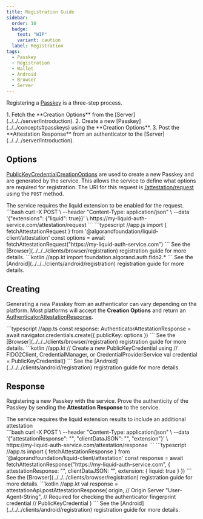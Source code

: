 ```yaml
---
title: Registration Guide
sidebar:
  order: 10
  badge:
    text: "WIP"
    variant: caution
  label: Registration
tags:
  - Passkey
  - Registration
  - Wallet
  - Android
  - Browser
  - Server
---
```


Registering a [Passkey](../../concepts#passkeys) is a three-step process.

<Steps>
  1. Fetch the **Creation Options** from the [Server](../../../server/introduction).
  2. Create a new [Passkey](../../concepts#passkeys) using the **Creation Options**.
  3. Post the **Attestation Response** from an authenticator to the [Server](../../../server/introduction).
</Steps>

## Options

[PublicKeyCredentialCreationOptions](https://developer.mozilla.org/en-US/docs/Web/API/PublicKeyCredentialCreationOptions) are used to create a new Passkey and are generated by the service.
This allows the service to define what options are required for registration.
The URI for this request is [/attestation/request](../../../server/api/operations/attestationcontroller_request) using the `POST` method.

<Aside>
The service requires the liquid extension to be enabled for the request.
</Aside>
<Tabs>
  <TabItem label="cURL">
    ```bash
    curl -X POST \
      --header "Content-Type: application/json" \
      --data '{"extensions": {"liquid": true}}' \
      https://my-liquid-auth-service.com/attestation/request
    ```
  </TabItem>
  <TabItem label="Browser">
    ```typescript
    //app.js
    import { fetchAttestationRequest } from '@algorandfoundation/liquid-client/attestation'
    const options = await fetchAttestationRequest("https://my-liquid-auth-service.com")
    ```
    See the [Browser](../../../clients/browser/registration) registration guide for more details.
  </TabItem>
  <TabItem label="Android">
    ```kotlin
    //app.kt
    import foundation.algorand.auth.fido2.*
    ```
    See the [Android](../../../clients/android/registration) registration guide for more details.
  </TabItem>
</Tabs>

## Creating

Generating a new Passkey from an authenticator can vary depending on the platform.
Most platforms will accept the **Creation Options** and return an [AuthenticatorAttestationResponse](https://developer.mozilla.org/en-US/docs/Web/API/AuthenticatorAttestationResponse).


<Tabs>
  <TabItem label="Browser">
    ```typescript
    //app.ts
    const response: AuthenticatorAttestationResponse = await navigator.credentials.create({
      publicKey: options
    })
    ```
    See the [Browser](../../../clients/browser/registration) registration guide for more details.
  </TabItem>
  <TabItem label="Android">
    ```kotlin
    //app.kt
    // Create a new PublicKeyCredential using
    // FIDO2Client, CredentialManager, or CredentialProviderService
    val credential = PublicKeyCredential()
    ```
    See the [Android](../../../clients/android/registration) registration guide for more details.
  </TabItem>
</Tabs>

## Response

Registering a new Passkey with the service. Prove the authenticity of the Passkey by sending the **Attestation Response** to the service.

<Aside>The service requires the liquid extension results to include an additional attestation</Aside>

<Tabs>
  <TabItem label="cURL">
    ```bash
    curl -X POST \
      --header "Content-Type: application/json" \
      --data '{"attestationResponse": "<base64>", "clientDataJSON": "<base64>", "extension"}' \
      https://my-liquid-auth-service.com/attestation/response
    ```
  </TabItem>
  <TabItem label="Browser">
    ```typescript
    //app.ts
    import { fetchAttestationResponse } from '@algorandfoundation/liquid-client/attestation'
    const response = await fetchAttestationResponse("https://my-liquid-auth-service.com", {
      attestationResponse: "<base64>",
      clientDataJSON: "<base64>",
      extension: {
        liquid: true
      }
    })
    ```
    See the [Browser](../../../clients/browser/registration) registration guide for more details.
  </TabItem>
  <TabItem label="Android">
    ```kotlin
    //app.kt
    val response = attestationApi.postAttestationResponse(
      origin, // Origin Server
      "User-Agent-String", // Required for checking the authenticator fingerprint
      credential // PublicKeyCredential
    )
    ```
    See the [Android](../../../clients/android/registration) registration guide for more details.
  </TabItem>
</Tabs>

